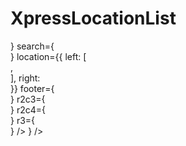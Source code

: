 

<Meta title="Templates/XpressLocationList" component={XpressLocationList} />


# XpressLocationList

<Canvas>
    <Story name="Basic">
        <XpressLocationList
            header={<div class="box" />}
            search={<div class="box" />}
            location={{
                left: [
                    <div class='box' />,
                    <div class='box' />
                ],
                right: <div class='box' />
            }}
            footer={
                <Footer
                    r1c2={<div class='box' />}
                    r2c3={<div class='box' />}
                    r2c4={<div class='box' />}
                    r3={<div class='box' />}
                />
            }
        />
    </Story>
</Canvas>